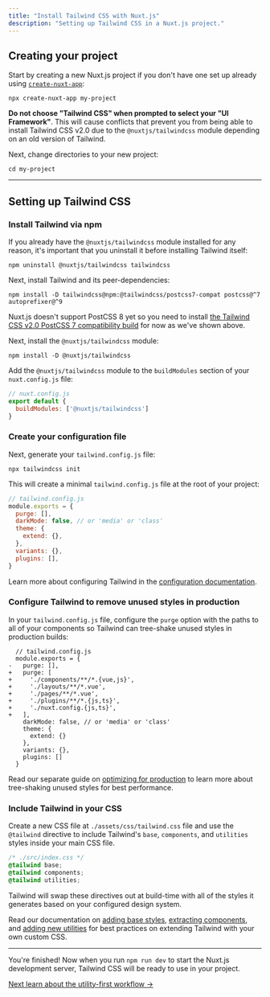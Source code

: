 ```yaml
---
title: "Install Tailwind CSS with Nuxt.js"
description: "Setting up Tailwind CSS in a Nuxt.js project."
---
```


## Creating your project

Start by creating a new Nuxt.js project if you don't have one set up already using [`create-nuxt-app`](https://nuxtjs.org/guides/get-started/installation#using-create-nuxt-app):

```shell
npx create-nuxt-app my-project
```

**Do not choose "Tailwind CSS" when prompted to select your "UI Framework"**. This will cause conflicts that prevent you from being able to install Tailwind CSS v2.0 due to the `@nuxtjs/tailwindcss` module depending on an old version of Tailwind.

Next, change directories to your new project:

```shell
cd my-project
```

---

## Setting up Tailwind CSS

### Install Tailwind via npm

If you already have the `@nuxtjs/tailwindcss` module installed for any reason, it's important that you uninstall it before installing Tailwind itself:

```shell
npm uninstall @nuxtjs/tailwindcss tailwindcss
```

Next, install Tailwind and its peer-dependencies:

```shell
npm install -D tailwindcss@npm:@tailwindcss/postcss7-compat postcss@^7 autoprefixer@^9
```

Nuxt.js doesn't support PostCSS 8 yet so you need to install [the Tailwind CSS v2.0 PostCSS 7 compatibility build](/docs/installation#post-css-7-compatibility-build) for now as we've shown above.

Next, install the `@nuxtjs/tailwindcss` module:

```shell
npm install -D @nuxtjs/tailwindcss
```

Add the `@nuxtjs/tailwindcss` module to the `buildModules` section of your `nuxt.config.js` file:

```js
// nuxt.config.js
export default {
  buildModules: ['@nuxtjs/tailwindcss']
}
```

### Create your configuration file

Next, generate your `tailwind.config.js` file:

```shell
npx tailwindcss init
```

This will create a minimal `tailwind.config.js` file at the root of your project:

```js
// tailwind.config.js
module.exports = {
  purge: [],
  darkMode: false, // or 'media' or 'class'
  theme: {
    extend: {},
  },
  variants: {},
  plugins: [],
}
```

Learn more about configuring Tailwind in the [configuration documentation](/docs/configuration).

### Configure Tailwind to remove unused styles in production

In your `tailwind.config.js` file, configure the `purge` option with the paths to all of your components so Tailwind can tree-shake unused styles in production builds:

```diff-js
  // tailwind.config.js
  module.exports = {
-   purge: [],
+   purge: [
+     './components/**/*.{vue,js}',
+     './layouts/**/*.vue',
+     './pages/**/*.vue',
+     './plugins/**/*.{js,ts}',
+     './nuxt.config.{js,ts}',
+   ],
    darkMode: false, // or 'media' or 'class'
    theme: {
      extend: {}
    },
    variants: {},
    plugins: []
  }
```

Read our separate guide on [optimizing for production](/docs/optimizing-for-production) to learn more about tree-shaking unused styles for best performance.

### Include Tailwind in your CSS

Create a new CSS file at `./assets/css/tailwind.css` file and use the `@tailwind` directive to include Tailwind's `base`, `components`, and `utilities` styles inside your main CSS file.

```css
/* ./src/index.css */
@tailwind base;
@tailwind components;
@tailwind utilities;
```

Tailwind will swap these directives out at build-time with all of the styles it generates based on your configured design system.

Read our documentation on [adding base styles](/docs/adding-base-styles), [extracting components](/docs/extracting-components), and [adding new utilities](/docs/adding-new-utilities) for best practices on extending Tailwind with your own custom CSS.

---

You're finished! Now when you run `npm run dev` to start the Nuxt.js development server, Tailwind CSS will be ready to use in your project.

[Next learn about the utility-first workflow &rarr;](/docs/utility-first)
